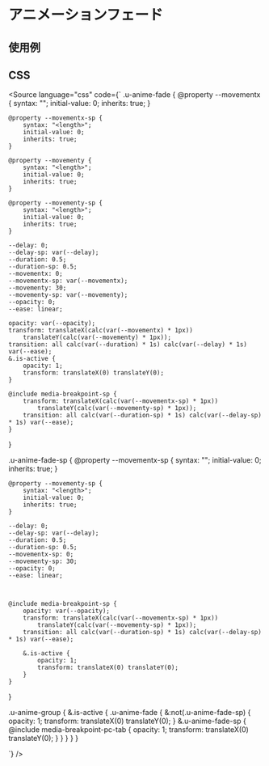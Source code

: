 
<Meta of={Stories} />

# アニメーションフェード

## 使用例

<Canvas of={Stories.base} />

## CSS
<Source
  language="css"
  code={`
.u-anime-fade {
    @property --movementx {
        syntax: "<length>";
        initial-value: 0;
        inherits: true;
    }

    @property --movementx-sp {
        syntax: "<length>";
        initial-value: 0;
        inherits: true;
    }

    @property --movementy {
        syntax: "<length>";
        initial-value: 0;
        inherits: true;
    }

    @property --movementy-sp {
        syntax: "<length>";
        initial-value: 0;
        inherits: true;
    }

    --delay: 0;
    --delay-sp: var(--delay);
    --duration: 0.5;
    --duration-sp: 0.5;
    --movementx: 0;
    --movementx-sp: var(--movementx);
    --movementy: 30;
    --movementy-sp: var(--movementy);
    --opacity: 0;
    --ease: linear;

    opacity: var(--opacity);
    transform: translateX(calc(var(--movementx) * 1px))
        translateY(calc(var(--movementy) * 1px));
    transition: all calc(var(--duration) * 1s) calc(var(--delay) * 1s) var(--ease);
    &.is-active {
        opacity: 1;
        transform: translateX(0) translateY(0);
    }

    @include media-breakpoint-sp {
        transform: translateX(calc(var(--movementx-sp) * 1px))
            translateY(calc(var(--movementy-sp) * 1px));
        transition: all calc(var(--duration-sp) * 1s) calc(var(--delay-sp) * 1s) var(--ease);
    }
}

.u-anime-fade-sp {
    @property --movementx-sp {
        syntax: "<length>";
        initial-value: 0;
        inherits: true;
    }

    @property --movementy-sp {
        syntax: "<length>";
        initial-value: 0;
        inherits: true;
    }

    --delay: 0;
    --delay-sp: var(--delay);
    --duration: 0.5;
    --duration-sp: 0.5;
    --movementx-sp: 0;
    --movementy-sp: 30;
    --opacity: 0;
    --ease: linear;



    @include media-breakpoint-sp {
        opacity: var(--opacity);
        transform: translateX(calc(var(--movementx-sp) * 1px))
            translateY(calc(var(--movementy-sp) * 1px));
        transition: all calc(var(--duration-sp) * 1s) calc(var(--delay-sp) * 1s) var(--ease);

        &.is-active {
            opacity: 1;
            transform: translateX(0) translateY(0);
        }
    }
}

.u-anime-group {
    &.is-active {
        .u-anime-fade {
            &:not(.u-anime-fade-sp) {
                opacity: 1;
                transform: translateX(0) translateY(0);
            }
            &.u-anime-fade-sp {
                @include media-breakpoint-pc-tab {
                    opacity: 1;
                    transform: translateX(0) translateY(0);
                }
            }
        }
    }
}

  `}
/>



